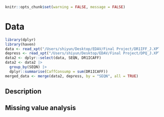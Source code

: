 ```r
knitr::opts_chunk$set(warning = FALSE, message = FALSE) 
```
# Data
```r
library(dplyr)
library(haven)
data <- read_xpt("/Users/shiyun/Desktop/EDAV/Final Project/DR1IFF_J.XPT")
depress <- read_xpt("/Users/shiyun/Desktop/EDAV/Final Project/DPQ_J.XPT")
data2 <- dplyr::select(data, SEQN, DR1ICAFF)
data2 <- data2 |>
  group_by(SEQN) |>
  dplyr::summarise(CaffConsump = sum(DR1ICAFF))
merged_data <- merge(data2, depress, by = "SEQN", all = TRUE)
```

## Description

## Missing value analysis
